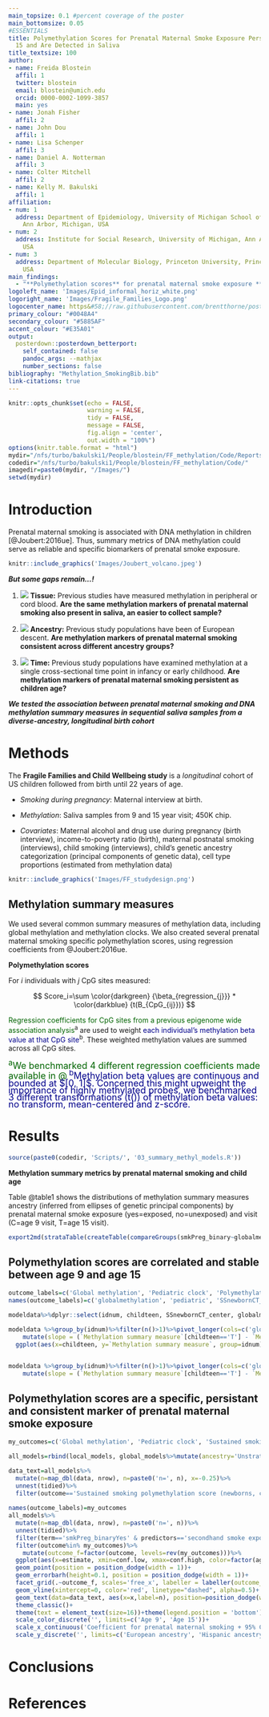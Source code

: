 ```yaml
---
main_topsize: 0.1 #percent coverage of the poster
main_bottomsize: 0.05
#ESSENTIALS
title: Polymethylation Scores for Prenatal Maternal Smoke Exposure Persist Until Age
  15 and Are Detected in Saliva
title_textsize: 100
author:
- name: Freida Blostein
  affil: 1
  twitter: blostein
  email: blostein@umich.edu
  orcid: 0000-0002-1099-3857
  main: yes
- name: Jonah Fisher
  affil: 2
- name: John Dou
  affil: 1
- name: Lisa Schenper
  affil: 3
- name: Daniel A. Notterman
  affil: 3
- name: Colter Mitchell
  affil: 2
- name: Kelly M. Bakulski
  affil: 1
affiliation:
- num: 1
  address: Department of Epidemiology, University of Michigan School of Public Health,
    Ann Arbor, Michigan, USA
- num: 2
  address: Institute for Social Research, University of Michigan, Ann Arbor, Michigan,
    USA
- num: 3
  address: Department of Molecular Biology, Princeton University, Princeton, New Jersey,
    USA
main_findings:
  - "**Polymethylation scores** for prenatal maternal smoke exposure **persist over time** and are **robust across ancestries**"
logoleft_name: 'Images/Epid_informal_horiz_white.png'
logoright_name: 'Images/Fragile_Families_Logo.png'
logocenter_name: https&#58;//raw.githubusercontent.com/brentthorne/posterdown/master/images/qr-code-black.png
primary_colour: "#0048A4"
secondary_colour: "#5885AF"
accent_colour: "#E35A01"
output: 
  posterdown::posterdown_betterport:
    self_contained: false
    pandoc_args: --mathjax
    number_sections: false
bibliography: "Methylation_SmokingBib.bib"
link-citations: true
---
```


```{=html}
<style>
#main-img-left {
 width: 20%
}
#main-img-center {
 width: 2%
}
#main-img-right {
width=20%
}
.mybreak {
   break-before: column;
}
</style>
```


```r
knitr::opts_chunk$set(echo = FALSE,
                      warning = FALSE,
                      tidy = FALSE,
                      message = FALSE,
                      fig.align = 'center',
                      out.width = "100%")
options(knitr.table.format = "html") 
mydir="/nfs/turbo/bakulski1/People/blostein/FF_methylation/Code/Reports/Poster"
codedir="/nfs/turbo/bakulski1/People/blostein/FF_methylation/Code/"
imagedir=paste0(mydir, "/Images/")
setwd(mydir)
```

# Introduction

Prenatal maternal smoking is associated with DNA methylation in children [@Joubert:2016ue]. Thus, summary metrics of DNA methylation could serve as reliable and specific biomarkers of prenatal smoke exposure.

```r
knitr::include_graphics('Images/Joubert_volcano.jpeg')
```


***But some gaps remain...!***

1.  ![](Images/Icons/noun_blood%20sample_4011680.svg) **Tissue:** Previous studies have measured methylation in peripheral or cord blood. **Are the same methylation markers of prenatal maternal smoking also present in saliva, an easier to collect sample?**

2.  ![](Images/Icons/noun_ethnicity_94199.svg) **Ancestry:** Previous study populations have been of European descent. **Are methylation markers of prenatal maternal smoking consistent across different ancestry groups?**

3.  ![](Images/Icons/noun_Life%20Stages_398930.svg) **Time:** Previous study populations have examined methylation at a single cross-sectional time point in infancy or early childhood. **Are methylation markers of prenatal maternal smoking persistent as children age?**

***We tested the association between prenatal maternal smoking and DNA methylation summary measures in sequential saliva samples from a diverse-ancestry, longitudinal birth cohort***



# Methods {.mybreak}

The **Fragile Families and Child Wellbeing study** is a *longitudinal* cohort of US children followed from birth until 22 years of age.

-   *Smoking during pregnancy*: Maternal interview at birth.

-   *Methylation*: Saliva samples from 9 and 15 year visit; 450K chip.

-   *Covariates*: Maternal alcohol and drug use during pregnancy (birth interview), income-to-poverty ratio (birth), maternal postnatal smoking (interviews), child smoking (interviews), child's genetic ancestry categorization (principal components of genetic data), cell type proportions (estimated from methylation data)

```r
knitr::include_graphics('Images/FF_studydesign.png')
```

## Methylation summary measures

We used several common summary measures of methylation data, including global methylation and methylation clocks. We also created several prenatal maternal smoking specific polymethylation scores, using regression coefficients from @Joubert:2016ue.

**Polymethylation scores**

For $i$ individuals with $j$ CpG sites measured:

$$
Score_i=\sum \color{darkgreen} {\beta_{regression_{j}}} *  \color{darkblue} {t(B_{CpG_{ij}})}
$$ 

[Regression coefficients for CpG sites from a previous epigenome wide association analysis]{style="color: darkgreen;"}<sup>a</sup> are used to weight [each individual's methylation beta value at that CpG site]{style="color: darkblue;"}<sup>b</sup>. These weighted methylation values are summed across all CpG sites.

```{=html}
<div style="line-height: 1em; margin-bottom:5px;">

<span style="color: darkgreen; font-size:18px"><sup>a</sup>We benchmarked 4 different regression coefficients made available in @</span>

<span style="color: darkblue; font-size:18px"><sup>b</sup>Methylation beta values are continuous and bounded at $[0, 1]$. Concerned this might upweight the importance of highly methylated probes, we benchmarked 3 different transformations (t()) of methylation beta values: no transform, mean-centered and z-score.</span>

</div>
```

 
# Results 

```r
source(paste0(codedir, 'Scripts/', '03_summary_methyl_models.R'))
```

**Methylation summary metrics by prenatal maternal smoking and child age**

Table \@table1 shows the distributions of methylation summary measures ancestry (inferred from ellipses of genetic principal components) by prenatal maternal smoke exposure (yes=exposed, no=unexposed) and visit (C=age 9 visit, T=age 15 visit). 

```r
export2md(strataTable(createTable(compareGroups(smkPreg_binary~globalmethylation+pediatric+SSnewbornCT_center+ancestry, data=modeldata)), 'childteen'))
```

## Polymethylation scores are correlated and stable between age 9 and age 15

```r
outcome_labels=c('Global methylation', 'Pediatric clock', 'Polymethylation score \n (newborn, mean centered)')
names(outcome_labels)=c('globalmethylation', 'pediatric', 'SSnewbornCT_center')

modeldata%>%dplyr::select(idnum, childteen, SSnewbornCT_center, globalmethylation, pediatric)%>%pivot_longer(cols=c(globalmethylation, pediatric, SSnewbornCT_center), names_to='Methylation summary measure type', values_to='Methylation summary measure')%>%pivot_wider(names_from=childteen, values_from=`Methylation summary measure`)%>%mutate(meth_f=factor(`Methylation summary measure type`, levels=c('SSnewbornCT_center', 'globalmethylation', 'pediatric')))%>%ggplot(aes(x=C, y=T))+geom_point()+stat_cor()+geom_smooth(method=lm)+theme_classic()+scale_x_continuous('Age 9 score')+scale_y_continuous('Age 15 score')+facet_wrap(~meth_f, scales='free', labeller = labeller(meth_f=outcome_labels))+theme(text=element_text(size=16))


```

```r
modeldata %>%group_by(idnum)%>%filter(n()>1)%>%pivot_longer(cols=c('globalmethylation', 'pediatric', 'SSnewbornCT_center'), names_to='measuretype', values_to='Methylation summary measure')%>%group_by(measuretype, idnum) %>%
    mutate(slope = (`Methylation summary measure`[childteen=='T'] - `Methylation summary measure`[childteen=='C'])/(2-1))%>%filter(!is.na(`Methylation summary measure`))%>%
  ggplot(aes(x=childteen, y=`Methylation summary measure`, group=idnum))+geom_point()+geom_line(alpha=0.1, aes(color=slope>0))+geom_smooth(aes(group=1), method='lm', fill='blue')+facet_wrap(~measuretype, scales='free_y', labeller = labeller(measuretype=outcome_labels))+theme_classic()+scale_x_discrete('', labels=c('Age 9', 'Age 15'))+scale_color_manual(name='', labels=c('slope<0', 'slope>0'), values=c('blue', 'red'))


modeldata %>%group_by(idnum)%>%filter(n()>1)%>%pivot_longer(cols=c('globalmethylation', 'pediatric', 'SSnewbornCT_center'), names_to='measuretype', values_to='Methylation summary measure')%>%group_by(measuretype, idnum) %>%
    mutate(slope = (`Methylation summary measure`[childteen=='T'] - `Methylation summary measure`[childteen=='C'])/(2-1), slope_factor=case_when(slope>0~'Positive', slope<=0~'Negative'))%>%filter(!is.na(`Methylation summary measure`))%>%ggplot(aes(x=slope))+geom_histogram()+geom_blank(aes(x=-slope)) + facet_wrap(~measuretype, scales='free', ncol=1)
```

## Polymethylation scores are a specific, persistant and consistent marker of prenatal maternal smoke exposure

```r
my_outcomes=c('Global methylation', 'Pediatric clock', 'Sustained smoking polymethylation score (newborns, cell-type controlled)')

all_models=rbind(local_models, global_models%>%mutate(ancestry='Unstratified'))

data_text=all_models%>%
  mutate(n=map_dbl(data, nrow), n=paste0('n=', n), x=-0.25)%>%
  unnest(tidied)%>%
  filter(outcome=='Sustained smoking polymethylation score (newborns, cell-type controlled)' & term=='smkPreg_binaryYes'& predictors=='secondhand smoke exposure model')%>%mutate(outcome_f=outcome)
  
names(outcome_labels)=my_outcomes
all_models%>%
  mutate(n=map_dbl(data, nrow), n=paste0('n=', n))%>%
  unnest(tidied)%>%
  filter(term=='smkPreg_binaryYes' & predictors=='secondhand smoke exposure model')%>%
  filter(outcome%in% my_outcomes)%>%
    mutate(outcome_f=factor(outcome, levels=rev(my_outcomes)))%>%
  ggplot(aes(x=estimate, xmin=conf.low, xmax=conf.high, color=factor(age, rev(levels(age))), y=ancestry))+
  geom_point(position = position_dodge(width = 1))+
  geom_errorbarh(height=0.1, position = position_dodge(width = 1))+
  facet_grid(.~outcome_f, scales='free_x', labeller = labeller(outcome_f=outcome_labels))+
  geom_vline(xintercept=0, color='red', linetype="dashed", alpha=0.5)+
  geom_text(data=data_text, aes(x=x,label=n), position=position_dodge(width = 1), hjust=0.05)+
  theme_classic()+
  theme(text = element_text(size=16))+theme(legend.position = 'bottom')+
  scale_color_discrete('', limits=c('Age 9', 'Age 15'))+
  scale_x_continuous('Coefficient for prenatal maternal smoking + 95% CI')+
  scale_y_discrete('', limits=c('European ancestry', 'Hispanic ancestry', 'African ancestry', 'Unstratified'))+scale_color_manual('', values=c('black', 'darkgrey'))

```

# Conclusions

# References


